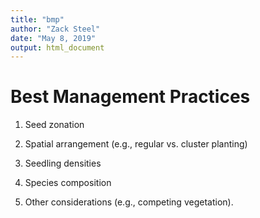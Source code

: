 ```yaml
---
title: "bmp"
author: "Zack Steel"
date: "May 8, 2019"
output: html_document
---
```



# Best Management Practices  


(1) Seed zonation  

(2) Spatial arrangement (e.g., regular vs. cluster planting)  

(3) Seedling densities  

(4) Species composition  

(5) Other considerations (e.g., competing vegetation).

